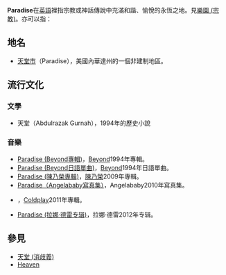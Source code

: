 '''Paradise'''在[[英語|英語]]裡指宗教或神話傳說中充滿和諧、愉悅的永恆之地。見[[樂園_(宗教)|樂園 (宗教)]]。亦可以指：

== 地名 ==
* [[天堂市|天堂市]]（Paradise），美國內華達州的一個非建制地區。

==流行文化==
=== 文學 ===
* 天堂（Abdulrazak Gurnah），1994年的歷史小說

=== 音樂 ===
* [[Paradise_(Beyond專輯)|Paradise (Beyond專輯)]]，[[Beyond|Beyond]]1994年專輯。
* [[Paradise_(Beyond日語單曲)|Paradise (Beyond日語單曲)]]，[[Beyond|Beyond]]1994年日語單曲。
* [[Paradise_(陳乃榮專輯)|Paradise (陳乃榮專輯)]]，[[陳乃榮|陳乃榮]]2009年專輯。
* [[Paradise（Angelababy寫真集）|Paradise（Angelababy寫真集）]]，Angelababy2010年寫真集。
* {{link-en|Paradise (Coldplay单曲)|Paradise (Coldplay song) }}，[[Coldplay|Coldplay]]2011年專輯。
* [[Paradise_(拉娜·德雷专辑)|Paradise (拉娜·德雷专辑)]]，拉娜·德雷2012年专辑。

==參見==
*[[天堂_(消歧義)|天堂 (消歧義)]]
*[[Heaven|Heaven]]

{{disambig|Cat=非中文名稱消歧義}}